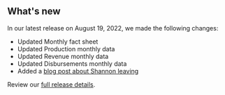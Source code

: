 ## What's new

In our latest release on August 19, 2022, we made the following changes:

- Updated <Link href="/fact-sheet" linkType="default">Monthly fact sheet</Link>
- Updated <Link href="/downloads/production-by-month/" linkType="default">Production monthly data</Link>
- Updated <Link href="/downloads/revenue/" linkType="default">Revenue monthly data</Link>
- Updated <Link href="/downloads/disbursements-by-month/" linkType="default">Disbursements monthly data</Link>
- Added a [blog post about Shannon leaving](https://blog-nrrd.doi.gov)

Review our [full release details](https://github.com/ONRR/nrrd/releases).
